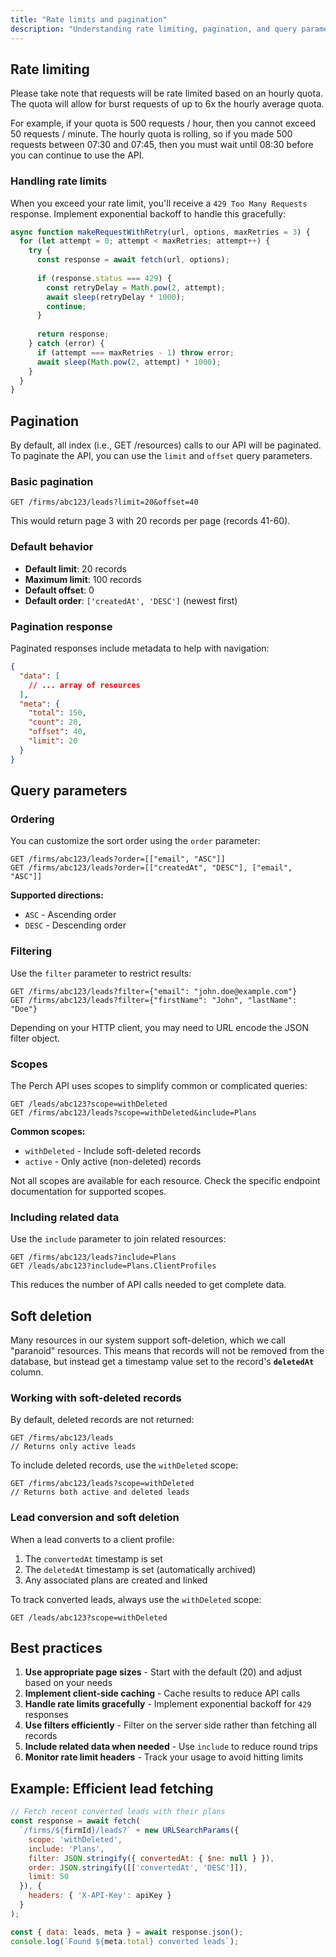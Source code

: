 ```yaml
---
title: "Rate limits and pagination"
description: "Understanding rate limiting, pagination, and query parameters in the Perch Partner API"
---
```


## Rate limiting

Please take note that requests will be rate limited based on an hourly quota. The quota will allow for burst requests of up to 6x the hourly average quota.

For example, if your quota is 500 requests / hour, then you cannot exceed 50 requests / minute. The hourly quota is rolling, so if you made 500 requests between 07:30 and 07:45, then you must wait until 08:30 before you can continue to use the API.

### Handling rate limits

When you exceed your rate limit, you'll receive a `429 Too Many Requests` response. Implement exponential backoff to handle this gracefully:

```javascript
async function makeRequestWithRetry(url, options, maxRetries = 3) {
  for (let attempt = 0; attempt < maxRetries; attempt++) {
    try {
      const response = await fetch(url, options);
      
      if (response.status === 429) {
        const retryDelay = Math.pow(2, attempt);
        await sleep(retryDelay * 1000);
        continue;
      }
      
      return response;
    } catch (error) {
      if (attempt === maxRetries - 1) throw error;
      await sleep(Math.pow(2, attempt) * 1000);
    }
  }
}
```

## Pagination

By default, all index (i.e., GET /resources) calls to our API will be paginated. To paginate the API, you can use the `limit` and `offset` query parameters.

### Basic pagination

```http
GET /firms/abc123/leads?limit=20&offset=40
```

This would return page 3 with 20 records per page (records 41-60).

### Default behavior

- **Default limit**: 20 records
- **Maximum limit**: 100 records
- **Default offset**: 0
- **Default order**: `['createdAt', 'DESC']` (newest first)

### Pagination response

Paginated responses include metadata to help with navigation:

```json
{
  "data": [
    // ... array of resources
  ],
  "meta": {
    "total": 150,
    "count": 20,
    "offset": 40,
    "limit": 20
  }
}
```

## Query parameters

### Ordering

You can customize the sort order using the `order` parameter:

```http
GET /firms/abc123/leads?order=[["email", "ASC"]]
GET /firms/abc123/leads?order=[["createdAt", "DESC"], ["email", "ASC"]]
```

**Supported directions:**
- `ASC` - Ascending order
- `DESC` - Descending order

### Filtering

Use the `filter` parameter to restrict results:

```http
GET /firms/abc123/leads?filter={"email": "john.doe@example.com"}
GET /firms/abc123/leads?filter={"firstName": "John", "lastName": "Doe"}
```

<Note>
Depending on your HTTP client, you may need to URL encode the JSON filter object.
</Note>

### Scopes

The Perch API uses scopes to simplify common or complicated queries:

```http
GET /leads/abc123?scope=withDeleted
GET /firms/abc123/leads?scope=withDeleted&include=Plans
```

**Common scopes:**
- `withDeleted` - Include soft-deleted records
- `active` - Only active (non-deleted) records

<Warning>
Not all scopes are available for each resource. Check the specific endpoint documentation for supported scopes.
</Warning>

### Including related data

Use the `include` parameter to join related resources:

```http
GET /firms/abc123/leads?include=Plans
GET /leads/abc123?include=Plans.ClientProfiles
```

This reduces the number of API calls needed to get complete data.

## Soft deletion

Many resources in our system support soft-deletion, which we call "paranoid" resources. This means that records will not be removed from the database, but instead get a timestamp value set to the record's **`deletedAt`** column.

### Working with soft-deleted records

By default, deleted records are not returned:

```http
GET /firms/abc123/leads
// Returns only active leads
```

To include deleted records, use the `withDeleted` scope:

```http
GET /firms/abc123/leads?scope=withDeleted
// Returns both active and deleted leads
```

### Lead conversion and soft deletion

When a lead converts to a client profile:
1. The `convertedAt` timestamp is set
2. The `deletedAt` timestamp is set (automatically archived)
3. Any associated plans are created and linked

To track converted leads, always use the `withDeleted` scope:

```http
GET /leads/abc123?scope=withDeleted
```

## Best practices

1. **Use appropriate page sizes** - Start with the default (20) and adjust based on your needs
2. **Implement client-side caching** - Cache results to reduce API calls
3. **Handle rate limits gracefully** - Implement exponential backoff for `429` responses
4. **Use filters efficiently** - Filter on the server side rather than fetching all records
5. **Include related data when needed** - Use `include` to reduce round trips
6. **Monitor rate limit headers** - Track your usage to avoid hitting limits

## Example: Efficient lead fetching

```javascript
// Fetch recent converted leads with their plans
const response = await fetch(
  `/firms/${firmId}/leads?` + new URLSearchParams({
    scope: 'withDeleted',
    include: 'Plans',
    filter: JSON.stringify({ convertedAt: { $ne: null } }),
    order: JSON.stringify([['convertedAt', 'DESC']]),
    limit: 50
  }), {
    headers: { 'X-API-Key': apiKey }
  }
);

const { data: leads, meta } = await response.json();
console.log(`Found ${meta.total} converted leads`);
``` 